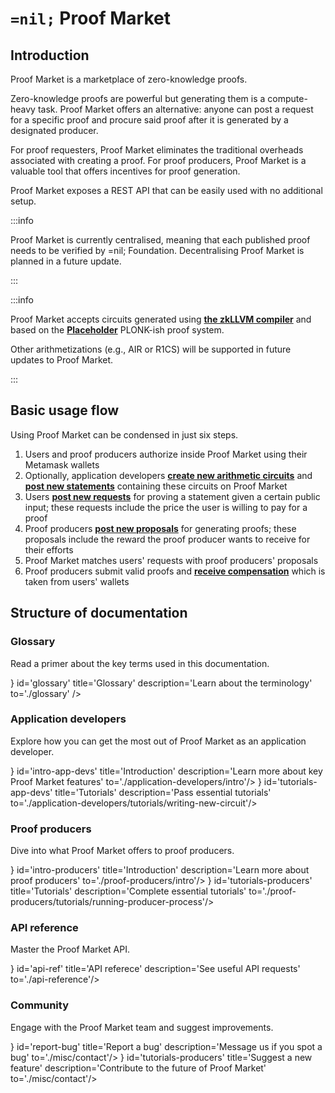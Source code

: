 

# `=nil;` Proof Market

## Introduction

Proof Market is a marketplace of zero-knowledge proofs.

Zero-knowledge proofs are powerful but generating them is a compute-heavy task. Proof Market offers an alternative: anyone can post a request for a specific proof and procure said proof after it is generated by a designated producer.

For proof requesters, Proof Market eliminates the traditional overheads associated with creating a proof. For proof producers, Proof Market is a valuable tool that offers incentives for proof generation.

Proof Market exposes a REST API that can be easily used with no additional setup.

:::info

Proof Market is currently centralised, meaning that each published proof needs to be verified by =nil; Foundation. Decentralising Proof Market is planned in a future update.

:::

:::info

Proof Market accepts circuits generated using [**the zkLLVM compiler**](../zkllvm/overview/what-is-zkllvm) and based on the [**Placeholder**](https://github.com/NilFoundation/evm-placeholder-verification) PLONK-ish proof system.

Other arithmetizations (e.g., AIR or R1CS) will be supported in future updates to Proof Market.

:::

## Basic usage flow

Using Proof Market can be condensed in just six steps.

1. Users and proof producers authorize inside Proof Market using their Metamask wallets
2. Optionally, application developers [**create new arithmetic circuits**](./application-developers/tutorials/writing-new-circuit) and [**post new statements**](./application-developers/tutorials/managing-statements) containing these circuits on Proof Market
3. Users [**post new requests**](./application-developers/tutorials/managing-requests) for proving a statement given a certain public input; these requests include the price the user is willing to pay for a proof
4. Proof producers [**post new proposals**](./proof-producers/tutorials/managing-proposals) for generating proofs; these proposals include the reward the proof producer wants to receive for their efforts
5. Proof Market matches users' requests with proof producers' proposals
6. Proof producers submit valid proofs and [**receive compensation**](./proof-producers/tutorials/managing-incentives) which is taken from users' wallets 

## Structure of documentation

### Glossary

Read a primer about the key terms used in this documentation.

<CardSection>
    <Card icon={<img src={LibraryBooks}/>} id='glossary' title='Glossary' description='Learn about the terminology' to='./glossary' />
</CardSection>

### Application developers

Explore how you can get the most out of Proof Market as an application developer.

<CardSection>
    <Card icon={<img src={Code}/>} id='intro-app-devs' title='Introduction' description='Learn more about key Proof Market features' to='./application-developers/intro'/>
    <Card icon={<img src={Class}/>} id='tutorials-app-devs' title='Tutorials' description='Pass essential tutorials' to='./application-developers/tutorials/writing-new-circuit'/>
</CardSection>

### Proof producers

Dive into what Proof Market offers to proof producers.

<CardSection>
    <Card icon={<img src={Calculate}/>} id='intro-producers' title='Introduction' description='Learn more about proof producers' to='./proof-producers/intro'/>
    <Card icon={<img src={School}/>} id='tutorials-producers' title='Tutorials' description='Complete essential tutorials' to='./proof-producers/tutorials/running-producer-process'/>
</CardSection>

### API reference

Master the Proof Market API.

<CardSection>
    <Card icon={<img src={API}/>} id='api-ref' title='API referece' description='See useful API requests' to='./api-reference'/>
</CardSection>

### Community

Engage with the Proof Market team and suggest improvements.


<CardSection>
    <Card icon={<img src={BugReport}/>} id='report-bug' title='Report a bug' description='Message us if you spot a bug' to='./misc/contact'/>
    <Card icon={<img src={Feedback}/>} id='tutorials-producers' title='Suggest a new feature' description='Contribute to the future of Proof Market' to='./misc/contact'/>
</CardSection>
